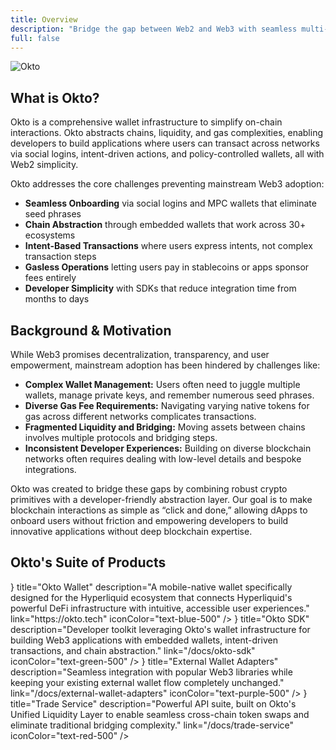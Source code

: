 ```yaml
---
title: Overview
description: "Bridge the gap between Web2 and Web3 with seamless multi-chain experiences with Okto. Okto's suit of products includes the Okto Wallet for seamless DeFi trading, Okto SDK for building chain abstracted dApps, and Trade Service for unified liquidity access."
full: false
---
```



![Okto](/images/index-image.png)

## What is Okto?

Okto is a comprehensive wallet infrastructure to simplify on-chain interactions. Okto abstracts chains, liquidity, and gas complexities, enabling developers to build applications where users can transact across networks via social logins, intent-driven actions, and policy-controlled wallets, all with Web2 simplicity.

Okto addresses the core challenges preventing mainstream Web3 adoption:

- **Seamless Onboarding** via social logins and MPC wallets that eliminate seed phrases
- **Chain Abstraction** through embedded wallets that work across 30+ ecosystems
- **Intent-Based Transactions** where users express intents, not complex transaction steps
- **Gasless Operations** letting users pay in stablecoins or apps sponsor fees entirely
- **Developer Simplicity** with SDKs that reduce integration time from months to days

## Background & Motivation

While Web3 promises decentralization, transparency, and user empowerment, mainstream adoption has been hindered by challenges like:

- **Complex Wallet Management:** Users often need to juggle multiple wallets, manage private keys, and remember numerous seed phrases.
- **Diverse Gas Fee Requirements:** Navigating varying native tokens for gas across different networks complicates transactions.
- **Fragmented Liquidity and Bridging:** Moving assets between chains involves multiple protocols and bridging steps.
- **Inconsistent Developer Experiences:** Building on diverse blockchain networks often requires dealing with low-level details and bespoke integrations.

Okto was created to bridge these gaps by combining robust crypto primitives with a developer-friendly abstraction layer. Our goal is to make blockchain interactions as simple as “click and done,” allowing dApps to onboard users without friction and empowering developers to build innovative applications without deep blockchain expertise.

## Okto's Suite of Products

<div className="grid grid-cols-1 md:grid-cols-2 gap-4 my-6">
  <FeatureCard
    icon={<IoWalletOutline size="1.2rem" />}
    title="Okto Wallet"
    description="A mobile-native wallet specifically designed for the Hyperliquid ecosystem that connects Hyperliquid's powerful DeFi infrastructure with intuitive, accessible user experiences."
    link="https://okto.tech"
    iconColor="text-blue-500"
  />
  <FeatureCard
    icon={<IoCodeSlashOutline size="1.2rem" />}
    title="Okto SDK"
    description="Developer toolkit leveraging Okto's wallet infrastructure for building Web3 applications with embedded wallets, intent-driven transactions, and chain abstraction."
    link="/docs/okto-sdk"
    iconColor="text-green-500"
  />
  <FeatureCard
    icon={<IoLayersOutline size="1.2rem" />}
    title="External Wallet Adapters"
    description="Seamless integration with popular Web3 libraries while keeping your existing external wallet flow completely unchanged."
    link="/docs/external-wallet-adapters"
    iconColor="text-purple-500"
  />
  <FeatureCard
    icon={<IoSwapHorizontalOutline size="1.2rem" />}
    title="Trade Service"
    description="Powerful API suite, built on Okto's Unified Liquidity Layer to enable seamless cross-chain token swaps and eliminate traditional bridging complexity."
    link="/docs/trade-service"
    iconColor="text-red-500"
  />
</div>